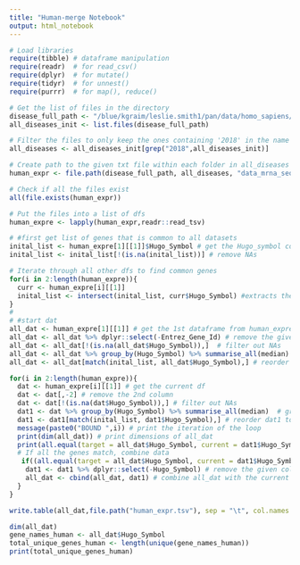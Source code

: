 ```yaml
---
title: "Human-merge Notebook"
output: html_notebook
---
```

```r
# Load libraries
require(tibble) # dataframe manipulation
require(readr)  # for read_csv()
require(dplyr)  # for mutate()
require(tidyr)  # for unnest()
require(purrr)  # for map(), reduce()
```


```r
# Get the list of files in the directory
disease_full_path <- "/blue/kgraim/leslie.smith1/pan/data/homo_sapiens/panCancer_Atlas"
all_diseases_init <- list.files(disease_full_path)

# Filter the files to only keep the ones containing '2018' in the name
all_diseases <- all_diseases_init[grep("2018",all_diseases_init)]

# Create path to the given txt file within each folder in all_diseases
human_expr <- file.path(disease_full_path, all_diseases, "data_mrna_seq_v2_rsem.txt")

# Check if all the files exist
all(file.exists(human_expr))

# Put the files into a list of dfs
human_expre <- lapply(human_expr,readr::read_tsv)
```


```r
# #first get list of genes that is common to all datasets
inital_list <- human_expre[1][[1]]$Hugo_Symbol # get the Hugo_symbol column from the 1st dataframe
inital_list <- inital_list[!(is.na(inital_list))] # remove NAs

# Iterate through all other dfs to find common genes
for(i in 2:length(human_expre)){
  curr <- human_expre[i][[1]]
  inital_list <- intersect(inital_list, curr$Hugo_Symbol) #extracts the Hugo_Symbol column from the current data frame and keep the common hugo symbols
}
# 
# #start dat 
all_dat <- human_expre[1][[1]] # get the 1st dataframe from human_expre
all_dat <- all_dat %>% dplyr::select(-Entrez_Gene_Id) # remove the given column
all_dat <- all_dat[!(is.na(all_dat$Hugo_Symbol)),]  # filter out NAs
all_dat <- all_dat %>% group_by(Hugo_Symbol) %>% summarise_all(median) # # group data by gene and calculate median for all the other columns 
all_dat <- all_dat[match(inital_list, all_dat$Hugo_Symbol),] # reorder all_dat to match the order of hugo_symbol in initial_list

```


```r
for(i in 2:length(human_expre)){
  dat <- human_expre[i][[1]] # get the current df
  dat <- dat[,-2] # remove the 2nd column
  dat <- dat[!(is.na(dat$Hugo_Symbol)),] # filter out NAs
  dat1 <- dat %>% group_by(Hugo_Symbol) %>% summarise_all(median)  # group data by gene and calculate median for all the other columns
  dat1 <- dat1[match(inital_list, dat1$Hugo_Symbol),] # reorder dat1 to match the order of hugo_symbol in initial_list
  message(paste0("BOUND ",i)) # print the iteration of the loop
  print(dim(all_dat)) # print dimensions of all_dat
  print(all.equal(target = all_dat$Hugo_Symbol, current = dat1$Hugo_Symbol)) # check if genes in all_dat match those in dat1
  # If all the genes match, combine data 
   if((all.equal(target = all_dat$Hugo_Symbol, current = dat1$Hugo_Symbol))){
    dat1 <- dat1 %>% dplyr::select(-Hugo_Symbol) # remove the given column
    all_dat <- cbind(all_dat, dat1) # combine all_dat with the current dat1 by adding dat1 as new columns
  }
}

write.table(all_dat,file.path("human_expr.tsv"), sep = "\t", col.names = TRUE, row.names = FALSE)
```

```r
dim(all_dat)
gene_names_human <- all_dat$Hugo_Symbol
total_unique_genes_human <- length(unique(gene_names_human))
print(total_unique_genes_human)

```

